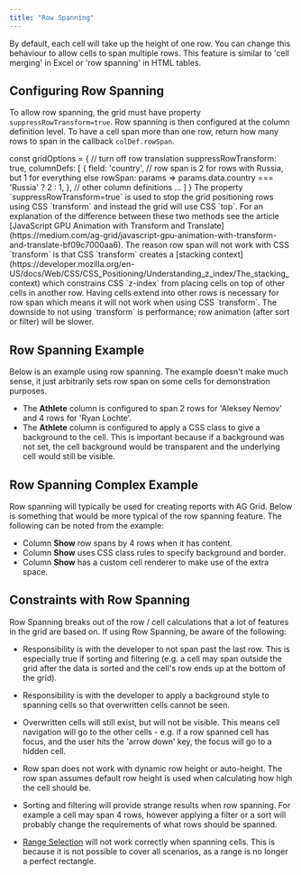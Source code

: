 ```yaml
---
title: "Row Spanning"
---
```


By default, each cell will take up the height of one row. You can change this behaviour
to allow cells to span multiple rows. This feature is similar to 'cell merging' in Excel
or 'row spanning' in HTML tables.


## Configuring Row Spanning

To allow row spanning, the grid must have property `suppressRowTransform=true`.
Row spanning is then configured at the column definition level. To have a cell
span more than one row, return how many rows to span in the callback
`colDef.rowSpan`.

<api-documentation source='column-properties/properties.json' section='spanning' names='["rowSpan"]' ></api-documentation>

<snippet spaceBetweenProperties="true">
const gridOptions = {
    // turn off row translation
    suppressRowTransform: true,
    columnDefs: [
        {
            field: 'country',
            // row span is 2 for rows with Russia, but 1 for everything else
            rowSpan: params => params.data.country === 'Russia' ? 2 : 1,
        },
        // other column definitions ...
    ]
}
</snippet>

<note>
The property `suppressRowTransform=true` is used to stop the grid positioning rows using CSS
`transform` and instead the grid will use CSS `top`.
For an explanation of the difference between these two methods see the article
[JavaScript GPU Animation with Transform and Translate](https://medium.com/ag-grid/javascript-gpu-animation-with-transform-and-translate-bf09c7000aa6).
The reason row span will not work with CSS `transform` is that CSS `transform` creates a
[stacking context](https://developer.mozilla.org/en-US/docs/Web/CSS/CSS_Positioning/Understanding_z_index/The_stacking_context)
which constrains CSS `z-index` from placing cells on top of other cells in another row.
Having cells extend into other rows is necessary for row span which means it will not work
when using CSS `transform`. The downside to not using `transform` is performance; row animation
(after sort or filter) will be slower.
</note>

## Row Spanning Example

Below is an example using row spanning. The example doesn't make much sense,
it just arbitrarily sets row span on some cells for demonstration purposes.

- The **Athlete** column is configured to span 2 rows for 'Aleksey Nemov' and 4 rows for 'Ryan Lochte'.
- The **Athlete** column is configured to apply a CSS class to give a background to the cell. This is important because if a background was not set, the cell background would be transparent and the underlying cell would still be visible.


<GridExampleRunner title='Row Spanning Simple' name='row-spanning-simple' type='generated' options=' { "exampleHeight":  580 }'></GridExampleRunner>

## Row Spanning Complex Example

Row spanning will typically be used for creating reports with AG Grid. Below
is something that would be more typical of the row spanning feature. The following
can be noted from the example:


- Column **Show** row spans by 4 rows when it has content.
- Column **Show** uses CSS class rules to specify background and border.
- Column **Show** has a custom cell renderer to make use of the extra space.


<GridExampleRunner title='Row Spanning Complex' name='row-spanning-complex' type='generated' options=' { "exampleHeight": 580 } '></GridExampleRunner>

## Constraints with Row Spanning


Row Spanning breaks out of the row / cell calculations that a lot of features in the grid are based on.
If using Row Spanning, be aware of the following:

- Responsibility is with the developer to not span past the last row. This is especially true if sorting and filtering (e.g. a cell may span outside the grid after the data is sorted and the cell's row ends up at the bottom of the grid).

- Responsibility is with the developer to apply a background style to spanning cells so that overwritten cells cannot be seen.

- Overwritten cells will still exist, but will not be visible. This means cell navigation will go to the other cells - e.g. if a row spanned cell has focus, and the user hits the 'arrow down' key, the focus will go to a hidden cell.

- Row span does not work with dynamic row height or auto-height. The row span assumes default row height is used when calculating how high the cell should be.

- Sorting and filtering will provide strange results when row spanning. For example a cell may span 4 rows, however applying a filter or a sort will probably change the requirements of what rows should be spanned.

- [Range Selection](/range-selection/) will not work correctly when spanning cells. This is because it is not possible to cover all scenarios, as a range is no longer a perfect rectangle.